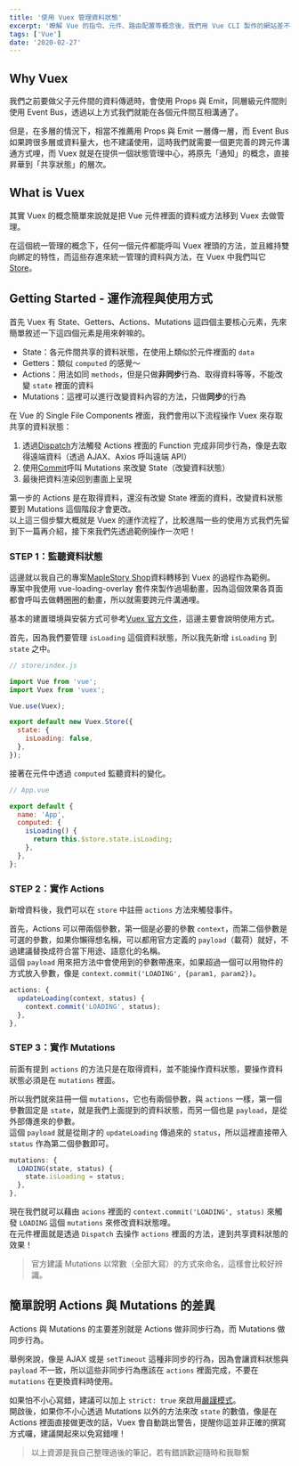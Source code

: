 ```yaml
---
title: '使用 Vuex 管理資料狀態'
excerpt: '瞭解 Vue 的指令、元件、路由配置等概念後，我們用 Vue CLI 製作的網站差不多告一段落了！然而 Vue 生態圈還有一個必備技能是 Vuex，我們現在就來把 Vuex 也加入專案，讓我們的資料狀態可以跨元件同步。'
tags: ['Vue']
date: '2020-02-27'
---
```


## Why Vuex

我們之前要做父子元件間的資料傳遞時，會使用 Props 與 Emit，同層級元件間則使用 Event Bus，透過以上方式我們就能在各個元件間互相溝通了。

但是，在多層的情況下，相當不推薦用 Props 與 Emit 一層傳一層，而 Event Bus 如果跨很多層或資料量大，也不建議使用，這時我們就需要一個更完善的跨元件溝通方式哩，而 Vuex 就是在提供一個狀態管理中心，將原先「通知」的概念，直接昇華到「共享狀態」的層次。

## What is Vuex

其實 Vuex 的概念簡單來說就是把 Vue 元件裡面的資料或方法移到 Vuex 去做管理。

在這個統一管理的概念下，任何一個元件都能呼叫 Vuex 裡頭的方法，並且維持雙向綁定的特性，而這些存進來統一管理的資料與方法，在 Vuex 中我們叫它[Store](https://vuex.vuejs.org/zh/api/#vuex-store)。

## Getting Started - 運作流程與使用方式

首先 Vuex 有 State、Getters、Actions、Mutations 這四個主要核心元素，先來簡單敘述一下這四個元素是用來幹嘛的。

- State：各元件間共享的資料狀態，在使用上類似於元件裡面的 `data`
- Getters：類似 `computed` 的感覺～
- Actions：用法如同 `methods`，但是只做**非同步**行為、取得資料等等，不能改變 `state` 裡面的資料
- Mutations：這裡可以進行改變資料內容的方法，只做**同步**的行為

在 Vue 的 Single File Components 裡面，我們會用以下流程操作 Vuex 來存取共享的資料狀態：

1. 透過[Dispatch](https://vuex.vuejs.org/zh/api/#dispatch)方法觸發 Actions 裡面的 Function 完成非同步行為，像是去取得遠端資料（透過 AJAX、Axios 呼叫遠端 API）
2. 使用[Commit](https://vuex.vuejs.org/zh/api/#commit)呼叫 Mutations 來改變 State（改變資料狀態）
3. 最後把資料渲染回到畫面上呈現

第一步的 Actions 是在取得資料，還沒有改變 State 裡面的資料，改變資料狀態要到 Mutations 這個階段才會更改。  
以上這三個步驟大概就是 Vuex 的運作流程了，比較進階一些的使用方式我們先留到下一篇再介紹，接下來我們先透過範例操作一次吧！

### STEP 1：監聽資料狀態

這邊就以我自己的專案[MapleStory Shop](https://sealman234.github.io/MapleStoryShopV4/#/index)資料轉移到 Vuex 的過程作為範例。  
專案中我使用 vue-loading-overlay 套件來製作過場動畫，因為這個效果各頁面都會呼叫去做轉圈圈的動畫，所以就需要跨元件溝通哩。

基本的建置環境與安裝方式可參考[Vuex 官方文件](https://vuex.vuejs.org/zh/installation.html)，這邊主要會說明使用方式。

首先，因為我們要管理 `isLoading` 這個資料狀態，所以我先新增 `isLoading` 到 `state` 之中。

```javascript
// store/index.js

import Vue from 'vue';
import Vuex from 'vuex';

Vue.use(Vuex);

export default new Vuex.Store({
  state: {
    isLoading: false,
  },
});
```

接著在元件中透過 `computed` 監聽資料的變化。

```javascript
// App.vue

export default {
  name: 'App',
  computed: {
    isLoading() {
      return this.$store.state.isLoading;
    },
  },
};
```

### STEP 2：實作 Actions

新增資料後，我們可以在 `store` 中註冊 `actions` 方法來觸發事件。

首先，Actions 可以帶兩個參數，第一個是必要的參數 `context`，而第二個參數是可選的參數，如果你懶得想名稱，可以都用官方定義的 `payload`（載荷）就好，不過建議替換成符合當下用途、語意化的名稱。  
這個 `payload` 用來把方法中會使用到的參數帶進來，如果超過一個可以用物件的方式放入參數，像是 `context.commit('LOADING', {param1, param2})`。

```javascript
actions: {
  updateLoading(context, status) {
    context.commit('LOADING', status);
  },
},
```

### STEP 3：實作 Mutations

前面有提到 `actions` 的方法只是在取得資料，並不能操作資料狀態，要操作資料狀態必須是在 `mutations` 裡面。

所以我們就來註冊一個 `mutations`，它也有兩個參數，與 `actions` 一樣，第一個參數固定是 `state`，就是我們上面提到的資料狀態，而另一個也是 `payload`，是從外部傳進來的參數。  
這個 `payload` 就是從剛才的 `updateLoading` 傳過來的 `status`，所以這裡直接帶入 `status` 作為第二個參數即可。

```javascript
mutations: {
  LOADING(state, status) {
    state.isLoading = status;
  },
},
```

現在我們就可以藉由 `acions` 裡面的 `context.commit('LOADING', status)` 來觸發 `LOADING` 這個 `mutations` 來修改資料狀態哩。  
在元件裡面就是透過 `Dispatch` 去操作 `actions` 裡面的方法，達到共享資料狀態的效果！

> 官方建議 Mutations 以常數（全部大寫）的方式來命名，這樣會比較好辨識。

## 簡單說明 Actions 與 Mutations 的差異

Actions 與 Mutations 的主要差別就是 Actions 做非同步行為，而 Mutations 做同步行為。

舉例來說，像是 AJAX 或是 `setTimeout` 這種非同步的行為，因為會讓資料狀態與 `payload` 不一致，所以這些非同步行為應該在 `actions` 裡面完成，不要在 `mutations` 在更換資料時使用。

如果怕不小心寫錯，建議可以加上 `strict: true` 來啟用[嚴謹模式](https://vuex.vuejs.org/zh/api/#strict)。  
開啟後，如果你不小心透過 Mutations 以外的方法來改 `state` 的數值，像是在 Actions 裡面直接做更改的話，Vuex 會自動跳出警告，提醒你這並非正確的撰寫方式囉，建議開起來以免寫錯哩！

> 以上資源是我自己整理過後的筆記，若有錯誤歡迎隨時和我聯繫
